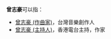 '''曾志豪'''可以指：
*[[曾志豪_(作曲家)|曾志豪 (作曲家)]]，台灣音樂創作人
*[[曾志豪_(主持人)|曾志豪 (主持人)]]，香港電台主持，作家
{{disambig|Z|Cat=三字曾姓人名消歧義}}